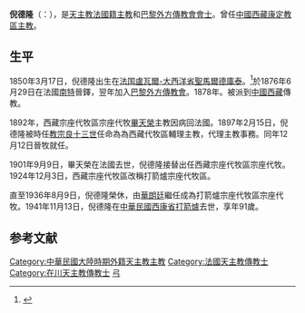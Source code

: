 {{Infobox Christian leader
|type              = bishop
| honorific-prefix = 
| name             = 倪德隆<br />Pierre-Philippe Giraudeau
| image            = 
| honorific-suffix = [[巴黎外方傳教會|巴黎外方傳教會會士]]
| title            = [[天主教康定教區|前打箭爐宗座代牧區宗座代牧]]
| caption          = 
 
| alt              = 
| archdiocese      = 
| diocese          = [[天主教康定教區|打箭爐宗座代牧區]] (康定教區)
| see              = 
| appointed        = 
| term_start       = 1901年9月9日
| term_end         = 1936年8月9日
| predecessor      = [[畢天榮|畢天榮]]
| successor        = [[華朗廷|華朗廷]]
| other_post       = 
| ordination       = 1876年6月29日
| ordinated_by     = 
| consecration     = 1897年12月12日
| consecrated_by   = 
| rank             = 
| birth_date       = 1850年3月17日 
| birth_place      = {{flagicon|France}}[[法国|法国]][[盧瓦爾-大西洋省|盧瓦爾-大西洋省]][[圣马尔德库泰_(大西洋卢瓦尔省)|聖馬爾德庫泰]]
| death_date       = {{birth date and age|1941|11|13|1850|3|17|}}
| death_place      ={{flagicon|ROC}}[[中華民國_(大陸時期)|中華民國]][[西康省|西康省]][[康定市|康定市]]
| burial_date       = 
| burial_place      = 
| nationality      = [[法國人|法國籍]]
| previous_post    = {{unbulleted list|西藏代牧區輔理主教 (1897年-1936年)|西藏宗座代牧區宗座代牧 (1901年-1924年)}}
| religion         = [[天主教|天主教]]
| coat_of_arms     = 
| motto            = 
}}
'''倪德隆'''（{{lang-fr|Pierre-Philippe Giraudeau}}：{{bd|1850年|3月17日|1941年|11月13日}}），是[[天主教|天主教]][[法國人|法國籍]][[主教|主教]]和[[巴黎外方傳教會|巴黎外方傳教會會士]]。曾任[[中國|中國]][[西藏|西藏]][[天主教康定教區|康定教區主教]]。

==生平==
1850年3月17日，倪德隆出生在[[法国|法国]][[盧瓦爾-大西洋省|盧瓦爾-大西洋省]][[圣马尔德库泰_(大西洋卢瓦尔省)|聖馬爾德庫泰]]。<ref>{{cite web| author=| publisher=| year=| url=http://www.catholic-hierarchy.org/bishop/bvale.html| title=Bishop Pierre-Philippe Giraudeau| accessdate=2011年4月15日| archive-date=2011年11月18日| archive-url=https://web.archive.org/web/20111118173604/http://catholic-hierarchy.org/bishop/bvale.html| dead-url=no}}</ref>於1876年6月29日在法國[[南特|南特]]晉鐸，翌年加入[[巴黎外方傳教會|巴黎外方傳教會]]。1878年。被派到[[中國|中國]][[西藏|西藏]]傳教。

1892年，西藏宗座代牧區宗座代牧[[畢天榮|畢天榮]]主教因病回法國。1897年2月15日，倪德隆被時任[[教宗|教宗]][[良十三世|良十三世]]任命為為西藏代牧區輔理主教，代理主教事務。同年12月12日晉牧就任。

1901年9月9日，畢天榮在法國去世，倪德隆接替出任西藏宗座代牧區宗座代牧。1924年12月3日，西藏宗座代牧區改稱打箭爐宗座代牧區。

直至1936年8月9日，倪德隆榮休，由[[華朗廷|華朗廷]]繼任成為打箭爐宗座代牧區宗座代牧。1941年11月13日，倪德隆在[[中華民國_(大陸時期)|中華民國]][[西康省|西康省]][[康定市|打箭爐]]去世，享年91歲。


==参考文献==
{{reflist}}

{{赴華外國傳教士列表}}

[[Category:中華民國大陸時期外籍天主教主教|Category:中華民國大陸時期外籍天主教主教]]
[[Category:法國天主教傳教士|Category:法國天主教傳教士]]
[[Category:在川天主教傳教士|Category:在川天主教傳教士]]
[[Category:在華天主教傳教士|弓]]